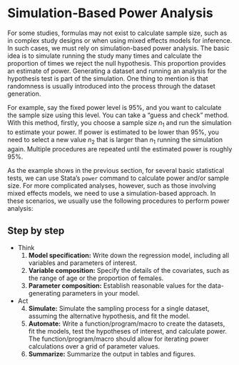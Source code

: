 
# Simulation-Based Power Analysis

For some studies, formulas may not exist to calculate sample size, such as in complex study designs or when using mixed effects models for inference. In such cases, we must rely on simulation-based power analysis. The basic idea is to simulate running the study many times and calculate the proportion of times we reject the null hypothesis. This proportion provides an estimate of power. Generating a dataset and running an analysis for the hypothesis test is part of the simulation. One thing to mention is that randomness is usually introduced into the process through the dataset generation.

For example, say the fixed power level is 95%, and you want to calculate the sample size using this level. You can take a "guess and check" method. With this method, firstly, you choose a sample size $n_1$ and run the simulation to estimate your power. If power is estimated to be lower than 95%, you need to select a new value $n_2$ that is larger than $n_1$ running the simulation again. Multiple procedures are repeated until the estimated power is roughly 95%.

As the example shows in the previous section, for several basic statistical tests, we can use Stata's `power` command to calculate power and/or sample size. For more complicated analyses, however, such as those involving mixed effects models, we need to use a simulation-based approach. In these scenarios, we usually use the following procedures to perform power analysis:

## Step by step

- Think 
    1. **Model specification:** Write down the regression model, including all variables and parameters of interest.
    2. **Variable composition:** Specify the details of the covariates, such as the range of age or the proportion of females.
    3. **Parameter composition:** Establish reasonable values for the data-generating parameters in your model.

- Act  
    4. **Simulate:** Simulate the sampling process for a single dataset, assuming the alternative hypothesis, and fit the model.
    5. **Automate:** Write a function/program/macro to create the datasets, fit the models, test the hypotheses of interest, and calculate power. The function/program/macro should allow for iterating power calculations over a grid of parameter values.
    6. **Summarize:** Summarize the output in tables and figures.
